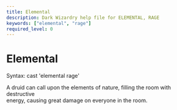 ```yaml
---
title: Elemental
description: Dark Wizardry help file for ELEMENTAL, RAGE
keywords: ["elemental", "rage"]
required_level: 0
---
```


# Elemental

Syntax: cast 'elemental rage'  

A druid can call upon the elements of nature, filling the room with destructive  
energy, causing great damage on everyone in the room.